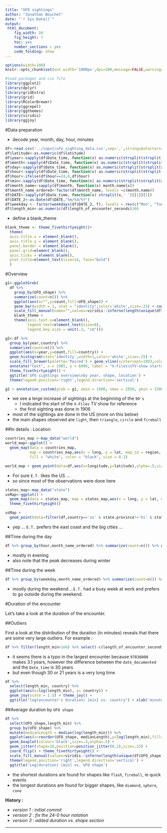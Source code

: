 ```yaml
---
title: "UFO sightings"
author: "Jonathan Bouchet"
date: "`r Sys.Date()`"
output:
 html_document:
    fig_width: 10
    fig_height: 7
    toc: yes
    number_sections : yes
    code_folding: show
---
```


```r
options(width=100)
knitr::opts_chunk$set(out.width='1000px',dpi=200,message=FALSE,warning=FALSE)
```

```r
#load packages and csv file
library(ggplot2)
library(dplyr)
library(gridExtra)
library(grid)
library(RColorBrewer)
library(ggrepel)
library(ggthemes)
library(viridis)
library(ggjoy)
```

#Data preparation

* decode year, month, day, hour, minutes

```r
df<-read.csv('../input/ufo_sighting_data.csv',sep=',',stringsAsFactors=F)
df$latitude<-as.numeric(df$latitude)
df$year<-sapply(df$Date_time, function(x) as.numeric(strsplit(strsplit(x," ")[[1]][1],"/")[[1]][3]))
df$month<-sapply(df$Date_time, function(x) as.numeric(strsplit(strsplit(x," ")[[1]][1],"/")[[1]][1]))
df$day<-sapply(df$Date_time, function(x) as.numeric(strsplit(strsplit(x," ")[[1]][1],"/")[[1]][2]))
df$hour<-sapply(df$Date_time, function(x) as.numeric(strsplit(strsplit(x," ")[[1]][2],":")[[1]][1]))
df$hour<-ifelse(df$hour==24,0,df$hour)
df$min<-sapply(df$Date_time, function(x) as.numeric(strsplit(strsplit(x," ")[[1]][2],":")[[1]][2]))
df$month_name<-sapply(df$month, function(x) month.name[x])
df$month_name_ordered<-factor(df$month_name, levels =c(month.name))
df$DATE<-sapply(df$Date_time, function(x) strsplit(x,' ')[[1]][1])
df$DATE_2<-as.Date(df$DATE,"%m/%d/%Y")
df$weekday <- factor(weekdays(df$DATE_2, T), levels = rev(c("Mon", "Tue", "Wed", "Thu","Fri", "Sat", "Sun")))
df$length_min<-as.numeric(df$length_of_encounter_seconds)/60
```

* define a blank_theme

```r
blank_theme <- theme_fivethirtyeight()+
  theme(
  axis.title.x = element_blank(),
  axis.title.y = element_blank(),
  panel.border = element_blank(),
  panel.grid=element_blank(),
  axis.ticks = element_blank(),
  plot.title=element_text(size=14, face="bold")
  )
```

#Overview

```r
g1<-ggplotGrob(
  df %>% 
    group_by(UFO_shape) %>% 
    summarize(count=n()) %>% 
    ggplot(aes(x="",y=count,fill=UFO_shape)) + 
    geom_bar(width = 1, stat = "identity",color='white',size=.25) + coord_polar("y") + 
    scale_fill_manual(name="",values=viridis::inferno(length(unique(df$UFO_shape)))) + 
    blank_theme + 
    theme(axis.text.x=element_blank(), 
          legend.text=element_text(size=8),
          legend.key.size = unit(.3, "cm")))

g2<-df %>% 
  group_by(year,country) %>% 
  summarize(count=n()) %>%
  ggplot(aes(x=year,y=count,fill=country)) + 
  geom_histogram(stat='identity',width=1,color='white',size=.25) + 
  scale_fill_brewer(palette='Paired') + geom_vline(xintercept=1993,color='black') + 
  annotate("text", x = 1985, y = 6000, label = "X-Files\nTV-show starts",color='black') + 
  theme_fivethirtyeight() + 
  ggtitle('UFO sightings overview\nby year, shape, location') + 
  theme(legend.position='right',legend.direction='vertical')
```

```r
g2 + annotation_custom(grob = g1, xmin = 1900, xmax = 1950, ymin = 1500, ymax = 6500)
```

* we see a lerge increase of sightings at the beginning of the `90's`
    * I indicated the start of the `X-Files` TV show for reference
    * the first sighting was done in 1906
* most of the sightings are done in the US (more on this below)
* the main shapes observed are `light`, then `triangle`, `circle` and `fireball`

##In details : Location

```r
countries_map <-map_data("world")
world_map<-ggplot() + 
  geom_map(data = countries_map, 
           map = countries_map,aes(x = long, y = lat, map_id = region, group = group),
           fill = "white", color = "black", size = 0.1)

world_map + geom_point(data=df,aes(x=longitude,y=latitude),alpha=.5,size=.25) + theme_fivethirtyeight() + ggtitle('Location of UFO sightings')
```

* For sure `E.T.` likes the US ...
* so since most of the observations were done here 

```r
states_map<-map_data("state")
usMap<-ggplot() + 
  geom_map(data = states_map, map = states_map,aes(x = long, y = lat, map_id = region, group = group),fill = "white", color = "black", size = 0.1) + 
  theme_fivethirtyeight()

usMap + 
  geom_point(data=filter(df,country=='us' & state.province!='hi' & state.province!='ak' & state.province!='pr'),aes(x=longitude,y=latitude),alpha=.75,size=.5) + ggtitle('Location of UFO sightings in the US')
```

* yep ... `E.T.` prefers the east coast and the big cities ...

##Time during the day

```r
df %>% group_by(hour,month_name_ordered) %>% summarize(count=n()) %>% ggplot(aes(x=factor(hour),y=count,color=month_name_ordered,group=month_name_ordered)) + geom_line() + theme_fivethirtyeight() + scale_color_manual(name="",values=brewer.pal(12,'Paired')) + geom_point(color='black',size=.5,alpha=1) + ggtitle('# of UFO observations during the day')
```

* mostly in evening 
* also note that the peak decreases during winter

##Time during the week

```r
df %>% group_by(weekday,month_name_ordered) %>% summarize(count=n()) %>% ggplot(aes(x=weekday,y=count,color=month_name_ordered,group=month_name_ordered)) + geom_line() + theme_fivethirtyeight() + scale_color_brewer(name="",palette='Paired') + geom_point(color='black',size=.5,alpha=1) + ggtitle('# of UFO observations during the week')
```

* mostly during the weekend ...`E.T.` had a busy week at work and prefers to go outside during the weekend.

#Duration of the encounter

Let's take a look at the duration of the encounter.

##Outliers

First a look at the distribution of the duration (in minutes) reveals that there are some very large outliers. For example :

```r
df %>% filter(length_min>1e6) %>% select(-c(length_of_encounter_seconds,DATE_2,description,year, month, day ,hour, min, month_name, month_name_ordered,state.province))
```

* it seems there is a typo in the largest encounter because `97836000` makes 3.1 years, however the difference between the `date_documented` and the `Date_time` is 30 years
* but even though 30 or 21 years is a very long time

```r
df %>% 
  select(length_min, country) %>% 
  ggplot(aes(x=log(length_min), y= country)) + 
  geom_joy(scale = 1.5) + theme_joy() + 
  ggtitle("log(encounter's duration) [min] vs. country") + xlab('minutes(log scale)') + ylab('Country')
```

##Average duration by `UFO shape`

```r
df %>% 
  select(UFO_shape,length_min) %>% 
  group_by(UFO_shape) %>% 
  mutate(medianLength = median(log(length_min))) %>% 
  ggplot(aes(x=reorder(UFO_shape, medianLength),y=log(length_min),fill=UFO_shape)) + 
  geom_boxplot(colour='black',size=.4,alpha=.5) + 
  geom_jitter(shape=16,position=position_jitter(0.2),size=.25) + 
  coord_flip() + theme_fivethirtyeight() + 
  scale_fill_manual(values=viridis::inferno(length(unique(df$UFO_shape)))) + 
  theme(legend.position='right',legend.direction='vertical') + 
  ggtitle('Log(duration) [min] vs. UFO shape')
```

* the shortest durations are found for shapes like `flash`, `fireball`, ie quick events
* the longest durations are found for bigger shapes, like `diamond`, `sphere`, `cone`

<strong>History :</strong>

* _version 1 : initial commit_
* _version 2 : fix the 24-0 hour notation_
* _version 3 : added duration vs. shape section_

<hr>